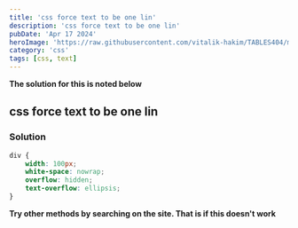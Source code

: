 ---
title: 'css force text to be one lin'
description: 'css force text to be one lin'
pubDate: 'Apr 17 2024'
heroImage: 'https://raw.githubusercontent.com/vitalik-hakim/TABLES404/main/error_b/CSS.png'
category: 'css'
tags: [css, text]
---

**The solution for this is noted below**

## css force text to be one lin

### Solution

```css
div {
    width: 100px;
    white-space: nowrap;
    overflow: hidden;
    text-overflow: ellipsis;
}
```
**Try other methods by searching on the site. That is if this doesn't work**
